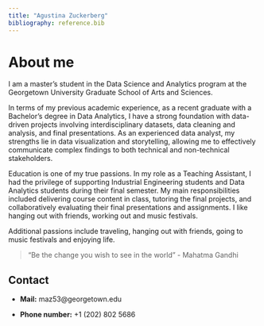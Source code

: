 ```yaml
---
title: "Agustina Zuckerberg"
bibliography: reference.bib
---
```

# About me

I am a master's student in the Data Science and Analytics program at the Georgetown University Graduate School of Arts and Sciences. 

In terms of my previous academic experience, as a recent graduate with a Bachelor's degree in Data Analytics, I have a strong foundation with data-driven projects involving interdisciplinary datasets, data cleaning and analysis, and final presentations. As an experienced data analyst, my strengths lie in data visualization and storytelling, allowing me to effectively communicate complex findings to both technical and non-technical stakeholders. 

Education is one of my true passions. In my role as a Teaching Assistant, I had the privilege of supporting Industrial Engineering students and Data Analytics students during their final semester. My main responsibilities included delivering course content in class, tutoring the final projects, and collaboratively evaluating their final presentations and assignments. I like hanging out with friends, working out and music festivals.

Additional passions include traveling, hanging out with friends, going to music festivals and enjoying life.

> "Be the change you wish to see in the world" - Mahatma Gandhi


## Contact
- **Mail:** maz53@georgetown.edu

- **Phone number:** +1 (202) 802 5686